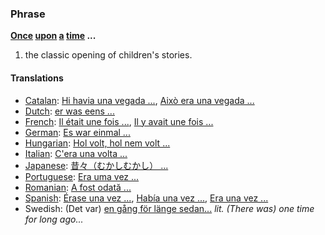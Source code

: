 ===Phrase===
'''[[Once]] [[upon]] [[a]] [[time]] ...'''

# the classic opening of children's stories.

====Translations====
*[[Catalan]]: [[Hi havia una vegada ...]], [[Això era una vegada ...]]
*[[Dutch]]: [[er was eens ...]]
*[[French]]: [[Il était une fois ...]], [[Il y avait une fois ...]]
*[[German]]: [[Es war einmal ...]]
*[[Hungarian]]: [[Hol volt, hol nem volt ...]]
*[[Italian]]: [[C'era una volta ...]]
*[[Japanese]]: [[昔々（むかしむかし） ...]]
*[[Portuguese]]: [[Era uma vez ...]]
*[[Romanian]]: [[A fost odată ...]]
*[[Spanish]]: [[Érase una vez ...]], [[Había una vez ...]], [[Era una vez ...]]
*Swedish: (Det var) [[en gång för länge sedan...]] ''lit. (There was) one time for long ago...''